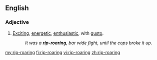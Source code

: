 ==English==

===Adjective===
{{en-adj|er}}

#[[exciting|Exciting]], [[energetic]], [[enthusiastic]], with [[gusto]].
#:''It was a '''rip-roaring''', bar wide fight, until the cops broke it up.''

[[my:rip-roaring]]
[[fi:rip-roaring]]
[[vi:rip-roaring]]
[[zh:rip-roaring]]